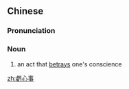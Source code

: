 {{also|亏心事}}
==Chinese==
{{zh-forms|s=亏心事|type=21}}

===Pronunciation===
{{zh-pron
|m=kuīxīnshì
|cat=n
}}

===Noun===
{{zh-noun}}

# an act that [[betray]]s one's conscience

[[zh:虧心事]]